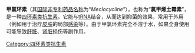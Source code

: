 {{medical}}
{{Drugbox
| IUPAC_name        = (2''E'',4''S'',4a''R'',5''S'',5a''R'',12a''S'')-2-[amino(hydroxy)methylene]-7-chloro-4-(dimethylamino)-5,10,11,12a-tetrahydroxy-6-methylene-4a,5a,6,12a-tetrahydrotetracene-1,3,12(2''H'',4''H'',5''H'')-trione
| image             = Meclocycline.png 
| CAS_number_Ref = {{cascite|correct|??}}
| CAS_number        = 2013-58-3
| CAS_supplemental  =
| ATC_prefix        = D10
| ATC_suffix        = AF04
| ATC_supplemental  = 
| PubChem           = 5359674
| PubChem2 = 54676539
| DrugBank          = 
| UNII_Ref = {{fdacite|changed|FDA}}
| UNII = 23Q8M2HE6S
| KEGG_Ref = {{keggcite|correct|kegg}}
| KEGG = D02476
| ChEMBL_Ref = {{ebicite|changed|EBI}}
| ChEMBL = 1237124
| ChemSpiderID_Ref = {{chemspidercite|changed|chemspider}}
| ChemSpiderID = 16735890
| chemical_formula  = 
| C=22 | H=21 | Cl=1 | N=2 | O=8 
| molecular_weight  = 476.86 g/mol
| smiles            = CN(C)C1C2C(C3C(=C)C4=C(C=CC(=C4C(=C3C(=O)C2(C(=O)C(=C(N)O)C1=O)O)O)O)Cl)O
| bioavailability   = 
| protein_bound     = 
| metabolism        = 
| elimination_half-life = 
| excretion         = 
| pregnancy_AU      =  <!-- A / B1 / B2 / B3 / C / D / X -->
| pregnancy_US      =  <!-- A / B            / C / D / X -->
| pregnancy_category=  
| legal_AU =  <!-- S2, S3, S4, S5, S6, S7, S8, S9 or Unscheduled-->
| legal_CA =  <!-- Schedule I, II, III, IV, V, VI, VII, VIII -->
| legal_UK =  <!-- GSL, P, POM, CD, or Class A, B, C -->
| legal_US =  <!-- OTC / Rx-only / Schedule I, II, III, IV, V -->
| legal_status      = Rx-only
| routes_of_administration = 
}}

'''甲氯环素'''（其[[国际非专利药品名称|国际非专利药品名称]]为“''Meclocycline''”），也称为“'''氯甲烯土霉素'''”，是一种[[四环素类抗生素|四环素类抗生素]]。它能与[[tRNA|tRNA]]结合，从而达到抑菌的效果，常用于外用（例如用于治疗[[皮肤|皮肤]]的局部[[感染|感染]]等）。由于甲氯环素完全不溶于水，如果全身使用可能导致[[肝脏|肝脏]]、[[肾脏|肾脏]]损伤等副作用。


{{蛋白质合成抑制剂类抗生素}}

[[Category:四环素类抗生素|Category:四环素类抗生素]]


{{antibiotic-stub}}
{{dermatologic-drug-stub}}
